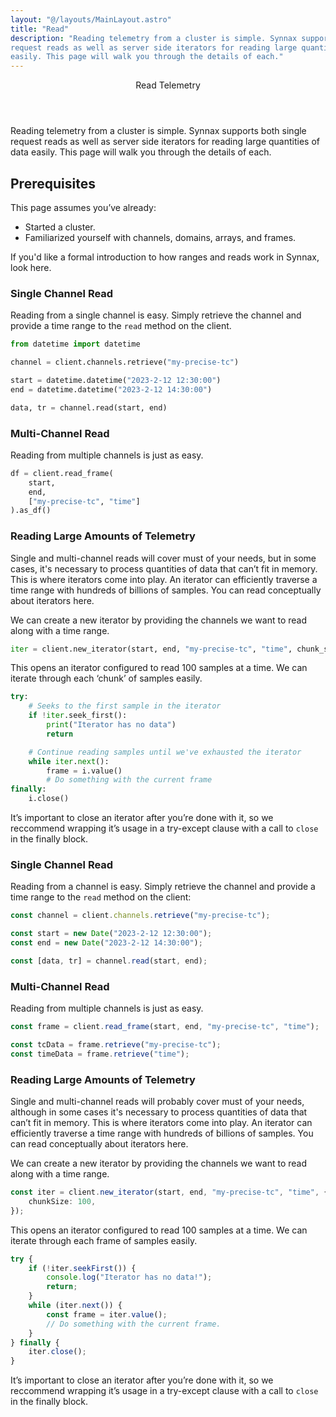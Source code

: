 ```yaml
---
layout: "@/layouts/MainLayout.astro"
title: "Read"
description: "Reading telemetry from a cluster is simple. Synnax supports both single
request reads as well as server side iterators for reading large quantities of data
easily. This page will walk you through the details of each."
---
```




<Header>
    <Header.Title>Read Telemetry</Header.Title>
</Header>

Reading telemetry from a cluster is simple. Synnax supports both single request reads as
well as server side iterators for reading large quantities of data easily. This page will
walk you through the details of each.

## Prerequisites

This page assumes you’ve already:

-   Started a cluster.
-   Familiarized yourself with channels, domains, arrays, and frames.

If you'd like a formal introduction to how ranges and reads work in Synnax, look here.

<ClientTabs>
<Fragment slot="python">

### Single Channel Read

Reading from a single channel is easy. Simply retrieve the channel and provide a time
range to the `read` method on the client.

```python
from datetime import datetime

channel = client.channels.retrieve("my-precise-tc")

start = datetime.datetime("2023-2-12 12:30:00")
end = datetime.datetime("2023-2-12 14:30:00")

data, tr = channel.read(start, end)
```

### Multi-Channel Read

Reading from multiple channels is just as easy.

```python
df = client.read_frame(
    start,
    end,
    ["my-precise-tc", "time"]
).as_df()
```

### Reading Large Amounts of Telemetry

Single and multi-channel reads will cover must of your needs, but in some cases, it's
necessary to process quantities of data that can’t fit in memory. This is where iterators
come into play. An iterator can efficiently traverse a time range with hundreds of billions
of samples. You can read conceptually about iterators here.

We can create a new iterator by providing the channels we want to read along with a time
range.

```python
iter = client.new_iterator(start, end, "my-precise-tc", "time", chunk_size=100)
```

This opens an iterator configured to read 100 samples at a time. We can iterate through
each ‘chunk’ of samples easily.

```python
try:
    # Seeks to the first sample in the iterator
    if !iter.seek_first():
        print("Iterator has no data")
        return

    # Continue reading samples until we've exhausted the iterator
    while iter.next():
        frame = i.value()
        # Do something with the current frame
finally:
    i.close()
```

It’s important to close an iterator after you’re done with it, so we reccommend wrapping it’s
usage in a try-except clause with a call to `close` in the finally block.

</Fragment>
<Fragment slot="typescript">

### Single Channel Read

Reading from a channel is easy. Simply retrieve the channel and provide a time range to
the `read` method on the client:

```typescript
const channel = client.channels.retrieve("my-precise-tc");

const start = new Date("2023-2-12 12:30:00");
const end = new Date("2023-2-12 14:30:00");

const [data, tr] = channel.read(start, end);
```

### Multi-Channel Read

Reading from multiple channels is just as easy.

```typescript
const frame = client.read_frame(start, end, "my-precise-tc", "time");

const tcData = frame.retrieve("my-precise-tc");
const timeData = frame.retrieve("time");
```

### Reading Large Amounts of Telemetry

Single and multi-channel reads will probably cover must of your needs, although in some cases
it's necessary to process quantities of data that can’t fit in memory. This is where iterators
come into play. An iterator can efficiently traverse a time range with hundreds of billions
of samples. You can read conceptually about iterators here.

We can create a new iterator by providing the channels we want to read along with a time
range.

```typescript
const iter = client.new_iterator(start, end, "my-precise-tc", "time", {
    chunkSize: 100,
});
```

This opens an iterator configured to read 100 samples at a time. We can iterate through
each frame of samples easily.

```typescript
try {
    if (!iter.seekFirst()) {
        console.log("Iterator has no data!");
        return;
    }
    while (iter.next()) {
        const frame = iter.value();
        // Do something with the current frame.
    }
} finally {
    iter.close();
}
```

It’s important to close an iterator after you’re done with it, so we reccommend wrapping
it’s usage in a try-except clause with a call to `close` in the finally block.

</Fragment>
</ClientTabs>
